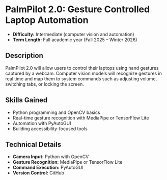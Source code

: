 # PalmPilot 2.0: Gesture Controlled Laptop Automation
- **Difficulty:** Intermediate (computer vision and automation)
- **Term Length:** Full academic year (Fall 2025 – Winter 2026)

## Description
PalmPilot 2.0 will allow users to control their laptops using hand gestures captured by a webcam. Computer vision models will recognize gestures in real time and map them to system commands such as adjusting volume, switching tabs, or locking the screen.

## Skills Gained
- Python programming and OpenCV basics
- Real-time gesture recognition with MediaPipe or TensorFlow Lite
- Automation with PyAutoGUI
- Building accessibility-focused tools

## Technical Details
- **Camera Input:** Python with OpenCV
- **Gesture Recognition:** MediaPipe or TensorFlow Lite
- **Command Execution:** PyAutoGUI
- **Version Control:** GitHub